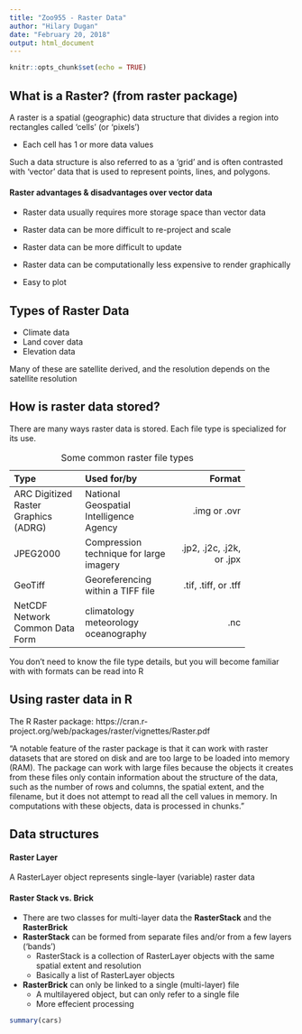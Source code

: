 ```yaml
---
title: "Zoo955 - Raster Data"
author: "Hilary Dugan"
date: "February 20, 2018"
output: html_document
---
```


```r
knitr::opts_chunk$set(echo = TRUE)
```
## What is a Raster? (from raster package)
A raster is a spatial (geographic) data structure that divides a region into rectangles called 'cells' (or
'pixels') 

* Each cell has 1 or more data values

Such a data structure is also referred to as a 'grid' and is often contrasted with 'vector' data that is used to represent points, lines, and polygons.

#### Raster advantages & disadvantages over vector data

* Raster data usually requires more storage space than vector data 
* Raster data can be more difficult to re-project and scale
* Raster data can be more difficult to update 

* Raster data can be computationally less expensive to render graphically
* Easy to plot 

## Types of Raster Data

* Climate data
* Land cover data
* Elevation data

Many of these are satellite derived, and the resolution depends on the satellite resolution

## How is raster data stored? 
There are many ways raster data is stored. Each file type is specialized for its use. 

-------------------------------------------------------------
Type              Used for/by                       Format 
----------------- ---------------------- ----------------- 
ARC Digitized     National Geospatial    .img or .ovr
Raster Graphics   Intelligence Agency
(ADRG)                 

JPEG2000          Compression technique  .jp2, .j2c, .j2k, or .jpx
                  for large imagery

GeoTiff           Georeferencing within  .tif, .tiff, or .tff
                  a TIFF file

NetCDF            climatology            .nc
Network Common    meteorology
Data Form         oceanography
-------------------------------------------------------------

Table: Some common raster file types
  
You don't need to know the file type details, but you will become familiar with with formats can be read into R

## Using raster data in R
The R Raster package: https://cran.r-project.org/web/packages/raster/vignettes/Raster.pdf

"A notable feature of the raster package is that it can work with raster
datasets that are stored on disk and are too large to be loaded into memory
(RAM). The package can work with large files because the objects it creates
from these files only contain information about the structure of the data, such
as the number of rows and columns, the spatial extent, and the filename, but it
does not attempt to read all the cell values in memory. In computations with
these objects, data is processed in chunks."


## Data structures 
#### Raster Layer
A RasterLayer object represents single-layer (variable) raster data

#### Raster Stack vs. Brick

* There are two classes for multi-layer data the __RasterStack__ and the __RasterBrick__ 
* __RasterStack__ can be formed from separate files and/or from a few layers ('bands') 
    * RasterStack is a collection of RasterLayer objects with the same
spatial extent and resolution
    * Basically a list of RasterLayer objects
* __RasterBrick__ can only be linked to a single (multi-layer) file
    * A multilayered object, but can only refer to a single file 
    * More effecient processing 

```r
summary(cars)
```
